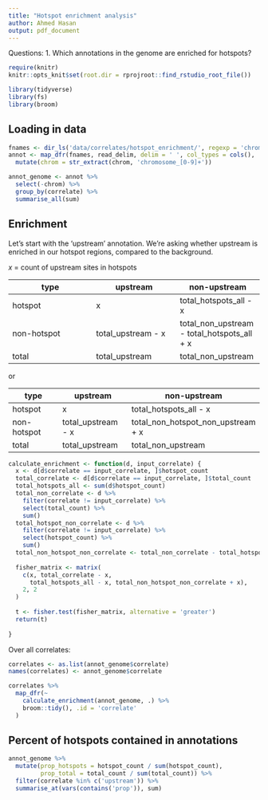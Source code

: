 ```yaml
---
title: "Hotspot enrichment analysis"
author: Ahmed Hasan
output: pdf_document
---
```


Questions:
1. Which annotations in the genome are enriched for hotspots?

```r
require(knitr)
knitr::opts_knit$set(root.dir = rprojroot::find_rstudio_root_file())
```

```r
library(tidyverse)
library(fs)
library(broom)
```


## Loading in data

```r
fnames <- dir_ls('data/correlates/hotspot_enrichment/', regexp = 'chromosome_[0-9]+\\.txt')
annot <- map_dfr(fnames, read_delim, delim = ' ', col_types = cols(), .id = 'chrom') %>% 
  mutate(chrom = str_extract(chrom, 'chromosome_[0-9]+'))

annot_genome <- annot %>% 
  select(-chrom) %>% 
  group_by(correlate) %>% 
  summarise_all(sum)

```

## Enrichment

Let's start with the 'upstream' annotation. We're asking whether upstream is enriched in our hotspot regions, compared to the background.

$x$ = count of upstream sites in hotspots


| type | upstream | non-upstream |
| ----- |-----|-----|
| hotspot | x | total_hotspots_all - x |
| non-hotspot | total_upstream - x | total_non_upstream - total_hotspots_all + x |
| total | total_upstream | total_non_upstream |

or

| type | upstream | non-upstream |
| ----- |-----|-----|
| hotspot | x | total_hotspots_all - x |
| non-hotspot | total_upstream - x | total_non_hotspot_non_upstream + x |
| total | total_upstream | total_non_upstream |


```r
calculate_enrichment <- function(d, input_correlate) {
  x <- d[d$correlate == input_correlate, ]$hotspot_count
  total_correlate <- d[d$correlate == input_correlate, ]$total_count
  total_hotspots_all <- sum(d$hotspot_count)
  total_non_correlate <- d %>% 
    filter(correlate != input_correlate) %>% 
    select(total_count) %>% 
    sum()
  total_hotspot_non_correlate <- d %>% 
    filter(correlate != input_correlate) %>% 
    select(hotspot_count) %>% 
    sum()
  total_non_hotspot_non_correlate <- total_non_correlate - total_hotspot_non_correlate
  
  fisher_matrix <- matrix(
    c(x, total_correlate - x,
      total_hotspots_all - x, total_non_hotspot_non_correlate + x),
    2, 2
  )
  
  t <- fisher.test(fisher_matrix, alternative = 'greater')
  return(t)
  
}

```


Over all correlates:


```r
correlates <- as.list(annot_genome$correlate)
names(correlates) <- annot_genome$correlate

correlates %>% 
  map_dfr(~ 
    calculate_enrichment(annot_genome, .) %>% 
    broom::tidy(), .id = 'correlate'
  )
```

## Percent of hotspots contained in annotations

```r
annot_genome %>% 
  mutate(prop_hotspots = hotspot_count / sum(hotspot_count),
         prop_total = total_count / sum(total_count)) %>% 
  filter(correlate %in% c('upstream')) %>% 
  summarise_at(vars(contains('prop')), sum)
```



